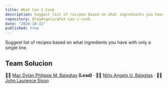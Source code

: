 ```yaml
---
title: What Can I Cook
description: Suggest list of recipes based on what ingredients you have with only a single line.
repository: OlegAngelo/what-can-i-cook
date: "2024-10-11"
published: true
---
```


Suggest list of recipes based on what ingredients you have with only a single line.

## Team Solucion

🧑‍💻 [Mac Dylan Philippe M. Balagtas](https://github.com/mcdylanb/) <strong>(Lead)</strong> &middot; 🧑‍💻 [Niño Angelo U. Balagtas](https://github.com/OlegAngelo) &middot; 🧑‍💻 [John Laurence Sison](https://github.com/SeesonLau)
